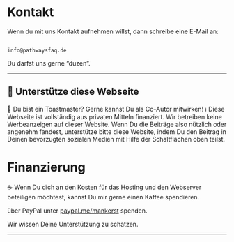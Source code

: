 # Kontakt

Wenn du mit uns Kontakt aufnehmen willst, dann schreibe eine E-Mail an:

<code>
info@pathwaysfaq.de
</code>

Du darfst uns gerne “duzen”.

----
## 🤝 Unterstütze diese Webseite

<alert type="warning">
🙋 Du bist ein Toastmaster? Gerne kannst Du als Co-Autor mitwirken!

</alert>

<alert>
ℹ️ Diese Webseite ist vollständig aus privaten Mitteln finanziert. Wir betreiben keine Werbeanzeigen auf dieser Website. Wenn Du die Beiträge also nützlich oder angenehm fandest, unterstütze bitte diese Website, indem Du den Beitrag in Deinen bevorzugten sozialen Medien mit Hilfe der Schaltflächen oben teilst.
</alert>

# Finanzierung

<alert light>
☕ Wenn Du dich an den Kosten für das Hosting und den Webserver beteiligen möchtest, kannst Du mir gerne einen Kaffee spendieren.

über PayPal unter [paypal.me/mankerst](https://paypal.me/mankerst?locale.x=de_DE) spenden.

</alert>

Wir wissen Deine Unterstützung zu schätzen.

---

